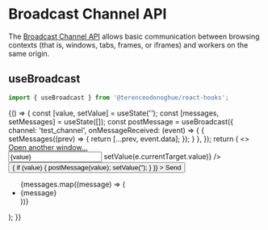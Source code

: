 
<Meta title="Web APIs/Broadcast Channel API" />

# Broadcast Channel API

The [Broadcast Channel API](https://developer.mozilla.org/en-US/docs/Web/API/Broadcast_Channel_API) allows basic communication between browsing contexts (that is, windows, tabs, frames, or iframes) and workers on the same origin.

## useBroadcast

```javascript
import { useBroadcast } from '@terenceodonoghue/react-hooks';
```

<Canvas>
  <Story name="useBroadcastHook">
    {() => {
      const [value, setValue] = useState('');
      const [messages, setMessages] = useState([]);
      const postMessage = useBroadcast({
        channel: 'test_channel',
        onMessageReceived: (event) => {
          {
            setMessages((prev) => {
              return [...prev, event.data];
            });
          }
        },
      });
      return (
        <>
          <a href="." target="_blank">
            Open another window...
          </a>
          <div
            style={{
              display: 'flex',
              alignItems: 'flex-start',
              gap: 16,
              marginTop: 16,
              marginBottom: 16,
            }}
          >
            <input
              placeholder="Message..."
              type="text"
              value={value}
              onChange={(e) => setValue(e.currentTarget.value)}
            />
            <button
              onClick={() => {
                if (value) {
                  postMessage(value);
                  setValue('');
                }
              }}
            >
              Send
            </button>
            <ul style={{ margin: 0 }}>
              {messages.map((message) => (
                <li>{message}</li>
              ))}
            </ul>
          </div>
        </>
      );
    }}
  </Story>
</Canvas>
